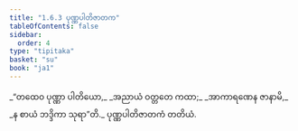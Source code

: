 ```yaml
---
title: "1.6.3 ပုဏ္ဏပါတိဇာတက"
tableOfContents: false
sidebar:
  order: 4
type: "tipitaka"
basket: "su"
book: "ja1"
---
```



<DynamicBreadcrumb />

<Division number="53" book="ja1">

<Paragraph number="117" type="verses" book="ja1">
_“တထေဝ ပုဏ္ဏာ ပါတိယော,_  
_အညာယံ ဝတ္တတေ ကထာ;_  
_အာကာရဏေန ဇာနာမိ,_  
_န စာယံ ဘဒ္ဒိကာ သုရာ”တိ._  


</Paragraph>
</Division>

<Paragraph number="118" type="center" book="ja1">
ပုဏ္ဏပါတိဇာတကံ တတိယံ.
</Paragraph>